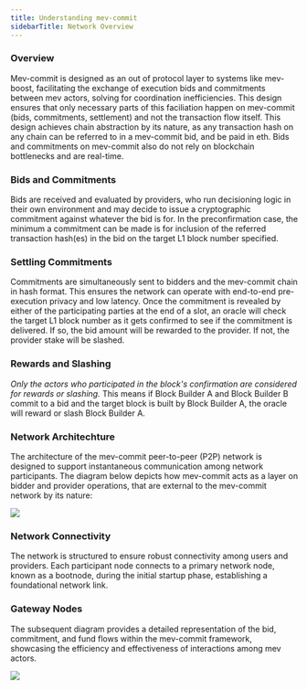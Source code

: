 ```yaml
---
title: Understanding mev-commit
sidebarTitle: Network Overview
---
```


### Overview

Mev-commit is designed as an out of protocol layer to systems like mev-boost, facilitating the exchange of execution bids and commitments between mev actors, solving for coordination inefficiencies. This design ensures that only necessary parts of this faciliation happen on mev-commit (bids, commitments, settlement) and not the transaction flow itself. This design achieves chain abstraction by its nature, as any transaction hash on any chain can be referred to in a mev-commit bid, and be paid in eth. Bids and commitments on mev-commit also do not rely on blockchain bottlenecks and are real-time.

### Bids and Commitments

Bids are received and evaluated by providers, who run decisioning logic in their own environment and may decide to issue a cryptographic commitment against whatever the bid is for. In the preconfirmation case, the minimum a commitment can be made is for inclusion of the referred transaction hash(es) in the bid on the target L1 block number specified.

### Settling Commitments

Commitments are simultaneously sent to bidders and the mev-commit chain in hash format. This ensures the network can operate with end-to-end pre-execution privacy and low latency. Once the commitment is revealed by either of the participating parties at the end of a slot, an oracle will check the target L1 block number as it gets confirmed to see if the commitment is delivered. If so, the bid amount will be rewarded to the provider. If not, the provider stake will be slashed.

### Rewards and Slashing

_Only the actors who participated in the block's confirmation are considered for rewards or slashing._ This means if Block Builder A and Block Builder B commit to a bid and the target block is built by Block Builder A, the oracle will reward or slash Block Builder A.

### Network Architechture

The architecture of the mev-commit peer-to-peer (P2P) network is designed to support instantaneous communication among network participants. The diagram below depicts how mev-commit acts as a layer on bidder and provider operations, that are external to the mev-commit network by its nature:

<Frame>
  <img src="/v0.7.0/images/mev-commit-network.png" />
</Frame>

### Network Connectivity

The network is structured to ensure robust connectivity among users and providers. Each participant node connects to a primary network node, known as a bootnode, during the initial startup phase, establishing a foundational network link.

### Gateway Nodes

The subsequent diagram provides a detailed representation of the bid, commitment, and fund flows within the mev-commit framework, showcasing the efficiency and effectiveness of interactions among mev actors.

<Frame>
  <img src="/v0.7.0/images/bids-commitments-flow.png" />
</Frame>
